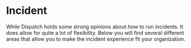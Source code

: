# Incident

While Dispatch holds some strong opinions about _how_ to run incidents. It does allow for quite a lot of flexibility. Below you will find several different areas that allow you to make the incident experience fit your organization.
